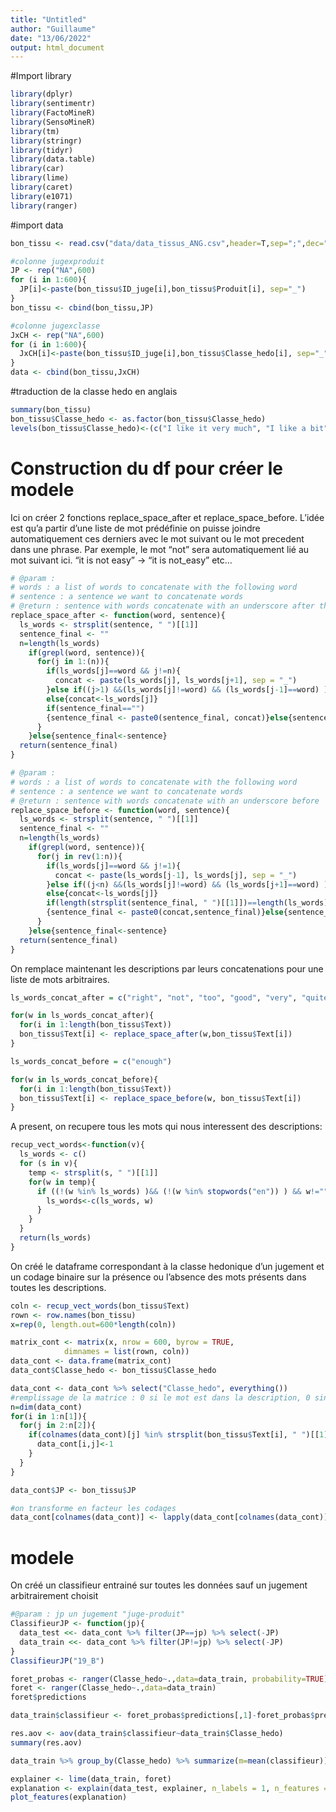 ```yaml
---
title: "Untitled"
author: "Guillaume"
date: "13/06/2022"
output: html_document
---
```


#Import library
```r
library(dplyr)
library(sentimentr)
library(FactoMineR)
library(SensoMineR)
library(tm)
library(stringr)
library(tidyr)
library(data.table)
library(car)
library(lime)
library(caret)
library(e1071)
library(ranger)
```

#import data
```r
bon_tissu <- read.csv("data/data_tissus_ANG.csv",header=T,sep=";",dec=",")

#colonne jugexproduit
JP <- rep("NA",600)
for (i in 1:600){
  JP[i]<-paste(bon_tissu$ID_juge[i],bon_tissu$Produit[i], sep="_")
}
bon_tissu <- cbind(bon_tissu,JP)

#colonne jugexclasse
JxCH <- rep("NA",600)
for (i in 1:600){
  JxCH[i]<-paste(bon_tissu$ID_juge[i],bon_tissu$Classe_hedo[i], sep="_")
}
data <- cbind(bon_tissu,JxCH)
```

#traduction de la classe hedo en anglais
```r
summary(bon_tissu)
bon_tissu$Classe_hedo <- as.factor(bon_tissu$Classe_hedo)
levels(bon_tissu$Classe_hedo)<-(c("I like it very much", "I like a bit", "I don't like"))
```
# Construction du df pour créer le modele

Ici on créer 2 fonctions replace_space_after et replace_space_before. L'idée est qu'a partir d'une liste de mot prédéfinie on puisse joindre automatiquement ces derniers avec le mot suivant ou le mot precedent dans une phrase. Par exemple, le mot "not" sera automatiquement lié au mot suivant ici. "it is not easy" -> "it is not_easy" etc...

```r
# @param :
# words : a list of words to concatenate with the following word
# sentence : a sentence we want to concatenate words
# @return : sentence with words concatenate with an underscore after the word
replace_space_after <- function(word, sentence){
  ls_words <- strsplit(sentence, " ")[[1]]
  sentence_final <- ""
  n=length(ls_words)
    if(grepl(word, sentence)){
      for(j in 1:(n)){
        if(ls_words[j]==word && j!=n){
          concat <- paste(ls_words[j], ls_words[j+1], sep = "_")
        }else if((j>1) &&(ls_words[j]!=word) && (ls_words[j-1]==word) ) {concat <-""}
        else{concat<-ls_words[j]}
        if(sentence_final=="")
        {sentence_final <- paste0(sentence_final, concat)}else{sentence_final <- paste(sentence_final, concat)}
      }
    }else{sentence_final<-sentence}
  return(sentence_final)
}
``` 

```r
# @param :
# words : a list of words to concatenate with the following word
# sentence : a sentence we want to concatenate words
# @return : sentence with words concatenate with an underscore before
replace_space_before <- function(word, sentence){
  ls_words <- strsplit(sentence, " ")[[1]]
  sentence_final <- ""
  n=length(ls_words)
    if(grepl(word, sentence)){
      for(j in rev(1:n)){
        if(ls_words[j]==word && j!=1){
          concat <- paste(ls_words[j-1], ls_words[j], sep = "_")
        }else if((j<n) &&(ls_words[j]!=word) && (ls_words[j+1]==word) ) {concat <-""}
        else{concat<-ls_words[j]}
        if(length(strsplit(sentence_final, " ")[[1]])==length(ls_words)-1)
        {sentence_final <- paste0(concat,sentence_final)}else{sentence_final <- paste(concat,sentence_final)}
      }
    }else{sentence_final<-sentence}
  return(sentence_final)
}
```

On remplace maintenant les descriptions par leurs concatenations pour une liste de mots arbitraires.  
```r
ls_words_concat_after = c("right", "not", "too", "good", "very", "quite", "fine", "small", "really", "don't", "super", "many", "too_many")

for(w in ls_words_concat_after){
  for(i in 1:length(bon_tissu$Text))
  bon_tissu$Text[i] <- replace_space_after(w,bon_tissu$Text[i])
}

ls_words_concat_before = c("enough")

for(w in ls_words_concat_before){
  for(i in 1:length(bon_tissu$Text))
  bon_tissu$Text[i] <- replace_space_before(w, bon_tissu$Text[i])
}

```

A present, on recupere tous les mots qui nous interessent des descriptions:
```r
recup_vect_words<-function(v){
  ls_words <- c()
  for (s in v){
    temp <- strsplit(s, " ")[[1]]
    for(w in temp){
      if ((!(w %in% ls_words) )&& (!(w %in% stopwords("en")) ) && w!=""){
        ls_words<-c(ls_words, w)
      }
    }
  }
  return(ls_words)
}

```

On créé le dataframe correspondant à la classe hedonique d'un jugement et un codage binaire sur la présence ou l'absence des mots présents dans toutes les descriptions. 

```r
coln <- recup_vect_words(bon_tissu$Text)
rown <- row.names(bon_tissu)
x=rep(0, length.out=600*length(coln))

matrix_cont <- matrix(x, nrow = 600, byrow = TRUE, 
            dimnames = list(rown, coln))
data_cont <- data.frame(matrix_cont)
data_cont$Classe_hedo <- bon_tissu$Classe_hedo

data_cont <- data_cont %>% select("Classe_hedo", everything())
#remplissage de la matrice : 0 si le mot est dans la description, 0 sinon
n=dim(data_cont)
for(i in 1:n[1]){
  for(j in 2:n[2]){
    if(colnames(data_cont)[j] %in% strsplit(bon_tissu$Text[i], " ")[[1]]){
      data_cont[i,j]<-1
    }
  }
}

data_cont$JP <- bon_tissu$JP

#on transforme en facteur les codages
data_cont[colnames(data_cont)] <- lapply(data_cont[colnames(data_cont)], factor)
```

# modele

On créé un classifieur entrainé sur toutes les données sauf un jugement arbitrairement choisit
```r
#@param : jp un jugement "juge-produit"
ClassifieurJP <- function(jp){
  data_test <<- data_cont %>% filter(JP==jp) %>% select(-JP)
  data_train <<- data_cont %>% filter(JP!=jp) %>% select(-JP)
}
ClassifieurJP("19_B")

foret_probas <- ranger(Classe_hedo~.,data=data_train, probability=TRUE)
foret <- ranger(Classe_hedo~.,data=data_train)
foret$predictions

data_train$classifieur <- foret_probas$predictions[,1]-foret_probas$predictions[,3]

res.aov <- aov(data_train$classifieur~data_train$Classe_hedo)
summary(res.aov)

data_train %>% group_by(Classe_hedo) %>% summarize(m=mean(classifieur))

explainer <- lime(data_train, foret)
explanation <- explain(data_test, explainer, n_labels = 1, n_features = 5)
plot_features(explanation)
```


